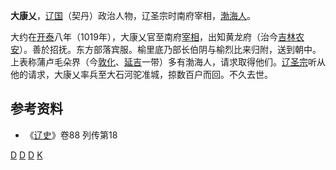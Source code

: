 '''大康乂'''，[[辽国|辽国]]（契丹）政治人物，辽圣宗时南府宰相，[[渤海人|渤海人]]。

大约在[[開泰_(遼)|开泰]]八年（1019年），大康乂官至南府[[宰相|宰相]]，出知黄龙府（治今[[吉林|吉林]][[农安|农安]]）。善於招抚。东方部落宾服。榆里底乃部长伯阴与榆烈比来归附，送到朝中。上表称蒲卢毛朵界（今[[敦化|敦化]]、[[延吉|延吉]]一带）多有渤海人，请求取得他们。[[辽圣宗|辽圣宗]]听从他的请求，大康乂率兵至大石河驼准城，掠数百户而回。不久去世。
== 参考资料 ==
*《[[辽史|辽史]]》卷88 列传第18

[[Category:辽朝官员|D]]
[[Category:辽朝军事人物|D]]
[[Category:辽朝渤海人|D]]
[[Category:大姓|K]]